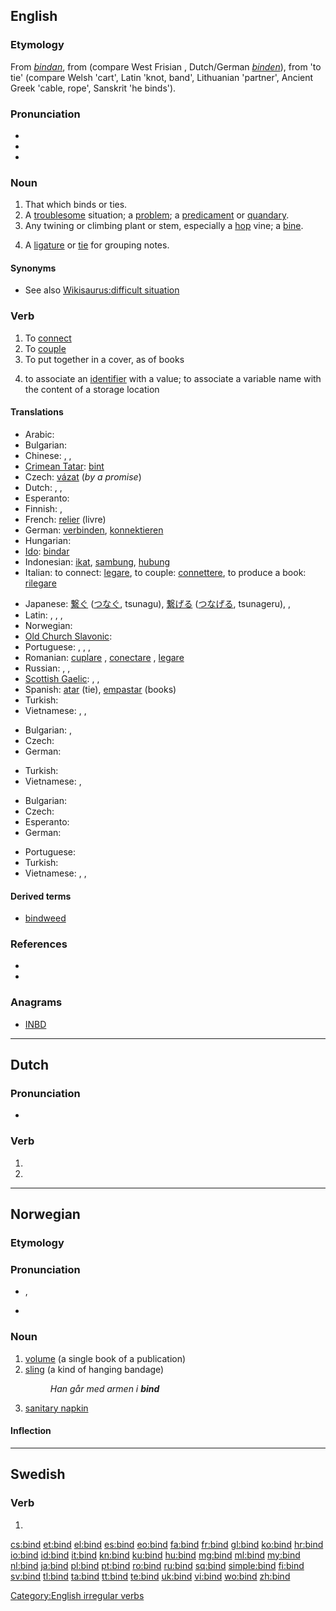 ==English==
{{wikipedia|dab=bind}}

===Etymology===
From {{etyl|ang}} ''[[bindan]]'', from {{proto|Germanic|bindanan}} (compare West Frisian {{term|bine|lang=fy}}, Dutch/German ''[[binden]]''), from {{proto|Indo-European|bhendh-}} 'to tie' (compare Welsh {{term|benn|lang=cy}} 'cart', Latin {{term|offendix|offendīx|lang=la}} 'knot, band', Lithuanian {{term|beñdras|lang=lt}} 'partner', Ancient Greek {{term|peîsma}} 'cable, rope', Sanskrit {{term|badhnāti}} 'he binds').

===Pronunciation===
* {{IPA|/baɪnd/}}
* {{audio|en-us-bind.ogg|Audio (US)}}
* {{rhymes|aɪnd}}

===Noun===
{{en-noun}}

# That which binds or ties.
# A [[troublesome]] situation; a [[problem]]; a [[predicament]] or [[quandary]].
# Any twining or climbing plant or stem, especially a [[hop]] vine; a [[bine]].
# {{music}} A [[ligature]] or [[tie]] for grouping notes.

====Synonyms====
* See also [[Wikisaurus:difficult situation]]

===Verb===
{{en-verb|binds|binding|bound|'''[[bound]]''' ''or rarely'' '''[[bounden]]'''}}

# To [[connect]]
# To [[couple]]
# To put together in a cover, as of books
# {{computing}} to associate an [[identifier]] with a value; to associate a variable name with the content of a storage location

====Translations====
{{trans-top|connect}}
* Arabic: {{t|ar|ربط|tr=rabaTa}}
* Bulgarian: {{t|bg|свързвам}}
* Chinese: {{t-|cmn|捆|tr=kǔn|sc=Hani}}, {{t|cmn|包扎|tr=bāozā|sc=Hani}}, {{zh-tsp|綁|绑|bǎng}}
* [[Crimean Tatar]]: [[bint#Crimean Tatar|bint]]
* Czech: [[vázat]] (''by a promise'')
* Dutch: {{t+|nl|binden}}, {{t+|nl|verbinden}}, {{t-|nl|koppelen}}
* Esperanto: {{t|eo|ligi}}
* Finnish: {{t+|fi|sitoa}}, {{t+|fi|yhdistää}}
* French: [[relier]] (livre)
* German: [[verbinden]], [[konnektieren]]
* Hungarian: {{t|hu|összeköt}}
* [[Ido]]: [[bindar]]
* Indonesian: [[ikat]], [[sambung]], [[hubung]]
* Italian: to connect: [[legare]], to couple: [[connettere]], to produce a book: [[rilegare]]
{{trans-mid}}
* Japanese: [[繋ぐ]] ([[つなぐ]], tsunagu), [[繋げる]] ([[つなげる]], tsunageru),  {{t|ja|縛る|tr=shibaru}},  {{t|ja|結ぶ|tr=musubu}}
* Latin: {{t-|la|conecto|alt=cōnectō}},  {{t+|la|iungo|alt=iungō}},  {{t-|la|necto|alt=nectō}}, {{t|la|teneo}}
* Norwegian: {{t|no|binde}}
* [[Old Church Slavonic]]: {{tø|cu|вѧсти|tr=vęsti|sc=Cyrs}}
* Portuguese: {{t+|pt|conectar}}, {{t+|pt|juntar}}, {{t+|pt|copular}}, {{t+|pt|ligar}}
* Romanian: [[cuplare]] , [[conectare]] , [[legare]]
* Russian: {{qualifier|imperfective}} {{t+|ru|вязать|tr=vjazát'}},  {{qualifier|imperfective}} {{t+|ru|связывать|tr=svjázyvat'}},  {{qualifier|perfective}} {{t+|ru|связать|tr=svjazát'}}
* [[Scottish Gaelic]]: {{t-|gd|cuibhrich|xs=Scottish Gaelic}}, {{t|gd|naisg}}, {{qualifier|sheaves}} {{t|gd|sguab}}
* Spanish: [[atar]] (tie), [[empastar]] (books)
* Turkish: {{t|tr|bağlamak}}
* Vietnamese: {{t|vi|kết hợp|xs=Vietnamese}},  {{t|vi|liên kết|xs=Vietnamese}},  {{t|vi|nối|xs=Vietnamese}}
{{trans-bottom}}

{{trans-top|couple}}
* Bulgarian: {{t|bg|връзвам}},  {{t|bg|приързвам}}
* Czech: {{t-|cs|spojit}}
* German: {{t+|de|verbinden}}
{{trans-mid}}
* Turkish: {{t|tr|birleştirmek}}
* Vietnamese: {{t|vi|ghép cặp|xs=Vietnamese}},  {{t|vi|ghép đôi|xs=Vietnamese}}
{{trans-bottom}}

{{trans-top|put together in a cover, as of books}}
* Bulgarian: {{t|bg|подвързвам}}
* Czech: {{t-|cs|svázat}}
* Esperanto: {{t-|eo|bindi|xs=Esperanto}}
* German: {{qualifier|z.B. ein Buch}} {{t|de|binden}}
{{trans-mid}}
* Portuguese: {{t|pt|encapar}}
* Turkish: {{t|tr|ciltlemek}}
* Vietnamese: {{t+|vi|buộc|xs=Vietnamese}},  {{t|vi|cột|xs=Vietnamese}},  {{t+|vi|trói|xs=Vietnamese}}
{{trans-bottom}}

====Derived terms====
* [[bindweed]]

===References===
* {{R:Century 1911}}
* {{R:Webster 1913}}

===Anagrams===
* [[INBD#English|INBD]]

[[Category:English irregular verbs]]

----

==Dutch==

===Pronunciation===
* {{rhymes|ɪnt|lang=nl}}

===Verb===
{{head|nl}}

# {{nl-verb-form|p=1|n=sg|t=pres|m=ind|binden}}
# {{nl-verb-form|m=imp|binden}}

----

==Norwegian==

===Etymology===
{{rfe|lang=no}}

===Pronunciation===
* {{IPA|/bɪn/|lang=no}}, {{X-SAMPA|/bIn/|lang=no}}
* {{rhymes|ɪn|lang=no}}

===Noun===
{{no-noun|g=n}}

# [[volume]] (a single book of a publication)
# [[sling]] (a kind of hanging bandage)
#: ''Han går med armen i '''bind'''''
# [[sanitary napkin]]

====Inflection====
{{no-noun-infl|nb-class=n1|nn-class=n1}}

----

==Swedish==

===Verb===
{{head|sv|verb form}}

# {{sv-verb-form-imp|binda}}

[[cs:bind]]
[[et:bind]]
[[el:bind]]
[[es:bind]]
[[eo:bind]]
[[fa:bind]]
[[fr:bind]]
[[gl:bind]]
[[ko:bind]]
[[hr:bind]]
[[io:bind]]
[[id:bind]]
[[it:bind]]
[[kn:bind]]
[[ku:bind]]
[[hu:bind]]
[[mg:bind]]
[[ml:bind]]
[[my:bind]]
[[nl:bind]]
[[ja:bind]]
[[pl:bind]]
[[pt:bind]]
[[ro:bind]]
[[ru:bind]]
[[sq:bind]]
[[simple:bind]]
[[fi:bind]]
[[sv:bind]]
[[tl:bind]]
[[ta:bind]]
[[tt:bind]]
[[te:bind]]
[[uk:bind]]
[[vi:bind]]
[[wo:bind]]
[[zh:bind]]